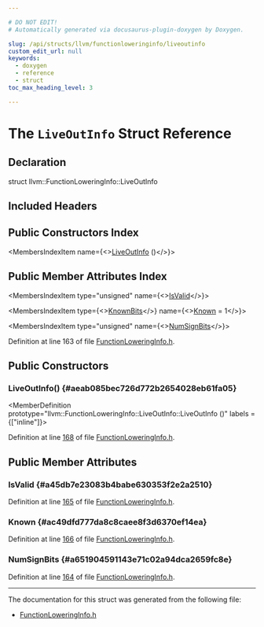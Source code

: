 ```yaml
---

# DO NOT EDIT!
# Automatically generated via docusaurus-plugin-doxygen by Doxygen.

slug: /api/structs/llvm/functionloweringinfo/liveoutinfo
custom_edit_url: null
keywords:
  - doxygen
  - reference
  - struct
toc_max_heading_level: 3

---
```





# The `LiveOutInfo` Struct Reference

<DoxygenPage pluginConfig={pluginConfig}>



## Declaration

<CodeBlock>struct llvm::FunctionLoweringInfo::LiveOutInfo</CodeBlock>

## Included Headers

<IncludesList>
<IncludesListItem
  filePath="llvm/CodeGen/FunctionLoweringInfo.h"
  permalink="/docs/api/files/include/include/llvm/include/llvm/codegen/functionloweringinfo-h"
  isLocal="true" />
</IncludesList>

## Public Constructors Index

<MembersIndex>

<MembersIndexItem
  name={<><a href="#aeab085bec726d772b2654028eb61fa05">LiveOutInfo</a> ()</>}>
</MembersIndexItem>

</MembersIndex>

## Public Member Attributes Index

<MembersIndex>

<MembersIndexItem
  type="unsigned"
  name={<><a href="#a45db7e23083b4babe630353f2e2a2510">IsValid</a></>}>
</MembersIndexItem>

<MembersIndexItem
  type={<><a href="/docs/api/structs/llvm/knownbits">KnownBits</a></>}
  name={<><a href="#ac49dfd777da8c8caee8f3d6370ef14ea">Known</a> = 1</>}>
</MembersIndexItem>

<MembersIndexItem
  type="unsigned"
  name={<><a href="#a651904591143e71c02a94dca2659fc8e">NumSignBits</a></>}>
</MembersIndexItem>

</MembersIndex>


Definition at line 163 of file <a href="/docs/api/files/include/include/llvm/include/llvm/codegen/functionloweringinfo-h">FunctionLoweringInfo.h</a>.

<SectionDefinition>

## Public Constructors

### LiveOutInfo() {#aeab085bec726d772b2654028eb61fa05}

<MemberDefinition
  prototype="llvm::FunctionLoweringInfo::LiveOutInfo::LiveOutInfo ()"
  labels = {["inline"]}>

Definition at line <a href="/docs/api/files/include/include/llvm/include/llvm/codegen/functionloweringinfo-h/#l00168">168</a> of file <a href="/docs/api/files/include/include/llvm/include/llvm/codegen/functionloweringinfo-h">FunctionLoweringInfo.h</a>.
</MemberDefinition>

</SectionDefinition>

<SectionDefinition>

## Public Member Attributes

### IsValid {#a45db7e23083b4babe630353f2e2a2510}

<MemberDefinition
  prototype="unsigned llvm::FunctionLoweringInfo::LiveOutInfo::IsValid">

Definition at line <a href="/docs/api/files/include/include/llvm/include/llvm/codegen/functionloweringinfo-h/#l00165">165</a> of file <a href="/docs/api/files/include/include/llvm/include/llvm/codegen/functionloweringinfo-h">FunctionLoweringInfo.h</a>.
</MemberDefinition>

### Known {#ac49dfd777da8c8caee8f3d6370ef14ea}

<MemberDefinition
  prototype="KnownBits llvm::FunctionLoweringInfo::LiveOutInfo::Known = 1">

Definition at line <a href="/docs/api/files/include/include/llvm/include/llvm/codegen/functionloweringinfo-h/#l00166">166</a> of file <a href="/docs/api/files/include/include/llvm/include/llvm/codegen/functionloweringinfo-h">FunctionLoweringInfo.h</a>.
</MemberDefinition>

### NumSignBits {#a651904591143e71c02a94dca2659fc8e}

<MemberDefinition
  prototype="unsigned llvm::FunctionLoweringInfo::LiveOutInfo::NumSignBits">

Definition at line <a href="/docs/api/files/include/include/llvm/include/llvm/codegen/functionloweringinfo-h/#l00164">164</a> of file <a href="/docs/api/files/include/include/llvm/include/llvm/codegen/functionloweringinfo-h">FunctionLoweringInfo.h</a>.
</MemberDefinition>

</SectionDefinition>

<hr/>

The documentation for this struct was generated from the following file:

<ul>
<li><a href="/docs/api/files/include/include/llvm/include/llvm/codegen/functionloweringinfo-h">FunctionLoweringInfo.h</a></li>
</ul>

</DoxygenPage>
